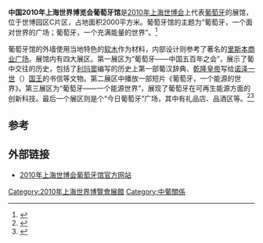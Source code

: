 {{Infobox building
| building_name       = 2010年上海世博会葡萄牙馆
| native_building_name= 
| former_names        =
| alternate_names     =
| image               = 世博葡萄牙館.jpg
| caption             = 
| map_type            = 
| altitude            = 
| building_type       = 
| architectural_style = 
| structural_system   = 
| cost                = 
| ren_cost            =
| location            = [[上海|上海]]世博园区C片区
| address             = 
| client              = 
| owner               = 
| current_tenants     = 
| landlord            = 
| coordinates         = 
| start_date          = 
| completion_date     = 
| inauguration_date   =
| renovation_date     = 
| demolition_date     = 
| destruction_date    = 
| height              = 
| diameter            = 
| other_dimensions    = 
| floor_count         = 
| floor_area          = 2000平方米
| main_contractor     = 
| architect           = 
| architecture_firm   = 
| structural_engineer = 
| services_engineer   = 
| civil_engineer      = 
| other_designers     = 
| quantity_surveyor   = 
| awards              = 
| ren_architect       =
| ren_firm            =
| ren_str_engineer    = 
| ren_serv_engineer   = 
| ren_civ_engineer    = 
| ren_oth_designers   = 
| ren_qty_surveyor    = 
| ren_awards          = 
| references          = 
}}
'''中国2010年上海世界博览会葡萄牙馆'''是[[2010年上海世博会|2010年上海世博会]]上代表[[葡萄牙|葡萄牙]]的展馆，位于世博园区C片区，占地面积2000平方米。葡萄牙馆的主题为“葡萄牙，一个面对世界的广场；葡萄牙，一个充满能量的世界”。<ref>{{cite web|url=http://www.portugalexpo2010.com.pt/vMA/tema.html|title=葡萄牙馆参展主题|publisher=上海世博会葡萄牙馆官网|accessdate=2010-05-06|deadurl=yes|archiveurl=https://web.archive.org/web/20100608001425/http://www.portugalexpo2010.com.pt/vMA/tema.html|archivedate=2010-06-08}}</ref>

葡萄牙馆的外墙使用当地特色的[[软木|软木]]作为材料，内部设计则参考了著名的[[里斯本|里斯本]][[商业广场|商业广场]]。展馆内有四大展区。第一展区为“葡萄牙——中国五百年之会”，展示了葡中交往的历史，包括了[[利玛窦|利玛窦]]编写的历史上第一部葡汉辞典、[[乾隆皇帝|乾隆皇帝]]写给[[诺泽一世|诺泽一世]]（{{lang|en|Joseph I of Portugal}}）[[葡萄牙国王|国王]]的书信等文物。第二展区中播放一部短片《葡萄牙，一个能源的世界》。第三展区为“葡萄牙——一个能源世界”，展现了葡萄牙在可再生能源方面的创新科技。最后一个展区则是个“今日葡萄牙”广场，其中有礼品店、品酒区等。<ref>{{cite web|url=http://www.expo2010.cn/c/gj_tpl_1893.htm|title=葡萄牙馆|publisher=上海世博会官网|accessdate=2010-05-06|deadurl=yes|archiveurl=https://web.archive.org/web/20100501083024/http://www.expo2010.cn/c/gj_tpl_1893.htm|archivedate=2010-05-01}}</ref><ref>{{cite web|url=http://www.expo2010.cn/a/20100505/000026.htm|title=走近葡萄牙馆 "五行元素"展示"能量国度"|publisher=上海世博会官网|accessdate=2010-05-06|deadurl=yes|archiveurl=https://web.archive.org/web/20100508233811/http://www.expo2010.cn/a/20100505/000026.htm|archivedate=2010-05-08}}</ref>

==参考==
{{reflist}}

==外部链接==
*[https://web.archive.org/web/20100607224447/http://www.portugalexpo2010.com.pt/vMA/index.html 2010年上海世博会葡萄牙馆官方网站]

{{2010年上海世博会展馆}}
[[Category:2010年上海世界博覽會展館|Category:2010年上海世界博覽會展館]]
[[Category:中葡關係|Category:中葡關係]]